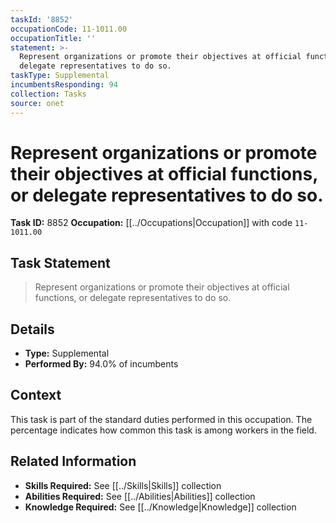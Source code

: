 ```yaml
---
taskId: '8852'
occupationCode: 11-1011.00
occupationTitle: ''
statement: >-
  Represent organizations or promote their objectives at official functions, or
  delegate representatives to do so.
taskType: Supplemental
incumbentsResponding: 94
collection: Tasks
source: onet
---
```

# Represent organizations or promote their objectives at official functions, or delegate representatives to do so.

**Task ID:** 8852
**Occupation:** [[../Occupations|Occupation]] with code `11-1011.00`

## Task Statement

> Represent organizations or promote their objectives at official functions, or delegate representatives to do so.

## Details

- **Type:** Supplemental
- **Performed By:** 94.0% of incumbents

## Context

This task is part of the standard duties performed in this occupation. The percentage indicates how common this task is among workers in the field.

## Related Information

- **Skills Required:** See [[../Skills|Skills]] collection
- **Abilities Required:** See [[../Abilities|Abilities]] collection
- **Knowledge Required:** See [[../Knowledge|Knowledge]] collection
